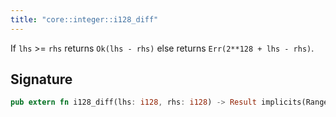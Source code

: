 ```yaml
---
title: "core::integer::i128_diff"
---
```


If `lhs` >= `rhs` returns `Ok(lhs - rhs)` else returns `Err(2**128 + lhs - rhs)`.



## Signature

```rust
pub extern fn i128_diff(lhs: i128, rhs: i128) -> Result implicits(RangeCheck) nopanic;
```



